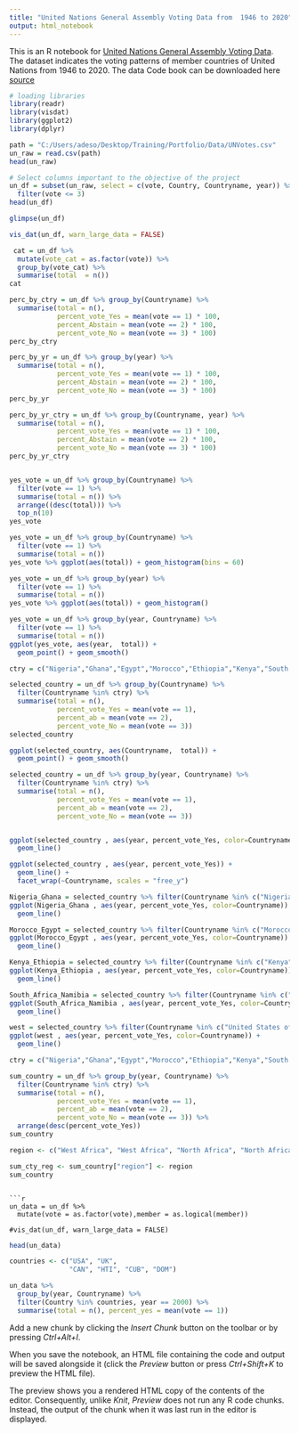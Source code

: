 ```yaml
---
title: "United Nations General Assembly Voting Data from  1946 to 2020"
output: html_notebook
---
```


This is an R notebook for  [United Nations General Assembly Voting Data](https://dataverse.harvard.edu/dataset.xhtml?persistentId=doi:10.7910/DVN/LEJUQZ). The dataset indicates the voting patterns of member countries of United Nations from 1946 to 2020. The data Code book can be downloaded here [source](https://dataverse.harvard.edu/api/access/datafile/:persistentId?persistentId=doi:10.7910/DVN/LEJUQZ/DYNZPA)


```r
# loading libraries 
library(readr)
library(visdat)
library(ggplot2)
library(dplyr)
```

```r
path = "C:/Users/adeso/Desktop/Training/Portfolio/Data/UNVotes.csv"
un_raw = read.csv(path)
head(un_raw)
```
```r
# Select columns important to the objective of the project
un_df = subset(un_raw, select = c(vote, Country, Countryname, year)) %>%
  filter(vote <= 3)
head(un_df)
```
```r
glimpse(un_df)
```
```r
vis_dat(un_df, warn_large_data = FALSE)
```
```r
 cat = un_df %>% 
  mutate(vote_cat = as.factor(vote)) %>%
  group_by(vote_cat) %>%
  summarise(total  = n()) 
cat
```


```r
perc_by_ctry = un_df %>% group_by(Countryname) %>%
  summarise(total = n(),
            percent_vote_Yes = mean(vote == 1) * 100,
            percent_Abstain = mean(vote == 2) * 100,
            percent_vote_No = mean(vote == 3) * 100)
perc_by_ctry
```
```r
perc_by_yr = un_df %>% group_by(year) %>%
  summarise(total = n(),
            percent_vote_Yes = mean(vote == 1) * 100,
            percent_Abstain = mean(vote == 2) * 100,
            percent_vote_No = mean(vote == 3) * 100)
perc_by_yr

```
```r
perc_by_yr_ctry = un_df %>% group_by(Countryname, year) %>%
  summarise(total = n(),
            percent_vote_Yes = mean(vote == 1) * 100,
            percent_Abstain = mean(vote == 2) * 100,
            percent_vote_No = mean(vote == 3) * 100)
perc_by_yr_ctry
```
```r

```

```r
yes_vote = un_df %>% group_by(Countryname) %>%
  filter(vote == 1) %>% 
  summarise(total = n()) %>%
  arrange((desc(total))) %>%
  top_n(10)
yes_vote 
```
```r
yes_vote = un_df %>% group_by(Countryname) %>%
  filter(vote == 1) %>% 
  summarise(total = n())
yes_vote %>% ggplot(aes(total)) + geom_histogram(bins = 60)
```


```r
yes_vote = un_df %>% group_by(year) %>%
  filter(vote == 1) %>% 
  summarise(total = n())
yes_vote %>% ggplot(aes(total)) + geom_histogram()
```
```r
yes_vote = un_df %>% group_by(year, Countryname) %>%
  filter(vote == 1) %>% 
  summarise(total = n())
ggplot(yes_vote, aes(year,  total)) +
  geom_point() + geom_smooth()
```

```r
ctry = c("Nigeria","Ghana","Egypt","Morocco","Ethiopia","Kenya","South Africa", "Namibia","Angola","Gabon", "United States of America", "France", "United Kingdom of Great Britain and Northern Ireland")

selected_country = un_df %>% group_by(Countryname) %>%
  filter(Countryname %in% ctry) %>%
  summarise(total = n(),
            percent_vote_Yes = mean(vote == 1),
            percent_ab = mean(vote == 2),
            percent_vote_No = mean(vote == 3)) 
selected_country
```
```r
ggplot(selected_country, aes(Countryname,  total)) +
  geom_point() + geom_smooth()

```

```r
selected_country = un_df %>% group_by(year, Countryname) %>%
  filter(Countryname %in% ctry) %>%
  summarise(total = n(),
            percent_vote_Yes = mean(vote == 1),
            percent_ab = mean(vote == 2),
            percent_vote_No = mean(vote == 3)) 


ggplot(selected_country , aes(year, percent_vote_Yes, color=Countryname)) +
  geom_line() 
```
```r
ggplot(selected_country , aes(year, percent_vote_Yes)) +
  geom_line() + 
  facet_wrap(~Countryname, scales = "free_y")
```
```r
Nigeria_Ghana = selected_country %>% filter(Countryname %in% c("Nigeria", "Ghana"))
ggplot(Nigeria_Ghana , aes(year, percent_vote_Yes, color=Countryname)) +
  geom_line()
```
```r
Morocco_Egypt = selected_country %>% filter(Countryname %in% c("Morocco", "Egypt"))
ggplot(Morocco_Egypt , aes(year, percent_vote_Yes, color=Countryname)) +
  geom_line()
```
```r
Kenya_Ethiopia = selected_country %>% filter(Countryname %in% c("Kenya", "Ethiopia"))
ggplot(Kenya_Ethiopia , aes(year, percent_vote_Yes, color=Countryname)) +
  geom_line()
```
```r
South_Africa_Namibia = selected_country %>% filter(Countryname %in% c("South Africa", "Namibia"))
ggplot(South_Africa_Namibia , aes(year, percent_vote_Yes, color=Countryname)) +
  geom_line()
```
```r
west = selected_country %>% filter(Countryname %in% c("United States of America", "France", "United Kingdom of Great Britain and Northern Ireland"))
ggplot(west , aes(year, percent_vote_Yes, color=Countryname)) +
  geom_line()
```
```r

ctry = c("Nigeria","Ghana","Egypt","Morocco","Ethiopia","Kenya","South Africa", "Namibia","Angola","Gabon", "United States of America", "France", "United Kingdom of Great Britain and Northern Ireland")

sum_country = un_df %>% group_by(year, Countryname) %>%
  filter(Countryname %in% ctry) %>%
  summarise(total = n(),
            percent_vote_Yes = mean(vote == 1),
            percent_ab = mean(vote == 2),
            percent_vote_No = mean(vote == 3)) %>%
  arrange(desc(percent_vote_Yes))
sum_country

region <- c("West Africa", "West Africa", "North Africa", "North Africa", "East Africa", "East Africa", "Southern Africa", "Southern Africa", "Middle Africa", "Middle Africa", "America", "Europe",  "Europe")

sum_cty_reg <- sum_country["region"] <- region 
sum_country
```
```

```r
un_data = un_df %>% 
  mutate(vote = as.factor(vote),member = as.logical(member)) 

#vis_dat(un_df, warn_large_data = FALSE)
```

```r
head(un_data)
```
```r
countries <- c("USA", "UK",
               "CAN", "HTI", "CUB", "DOM")

un_data %>% 
  group_by(year, Countryname) %>%
  filter(Country %in% countries, year == 2000) %>%
  summarise(total = n(), percent_yes = mean(vote == 1))
```



Add a new chunk by clicking the *Insert Chunk* button on the toolbar or by pressing *Ctrl+Alt+I*.

When you save the notebook, an HTML file containing the code and output will be saved alongside it (click the *Preview* button or press *Ctrl+Shift+K* to preview the HTML file).

The preview shows you a rendered HTML copy of the contents of the editor. Consequently, unlike *Knit*, *Preview* does not run any R code chunks. Instead, the output of the chunk when it was last run in the editor is displayed.




